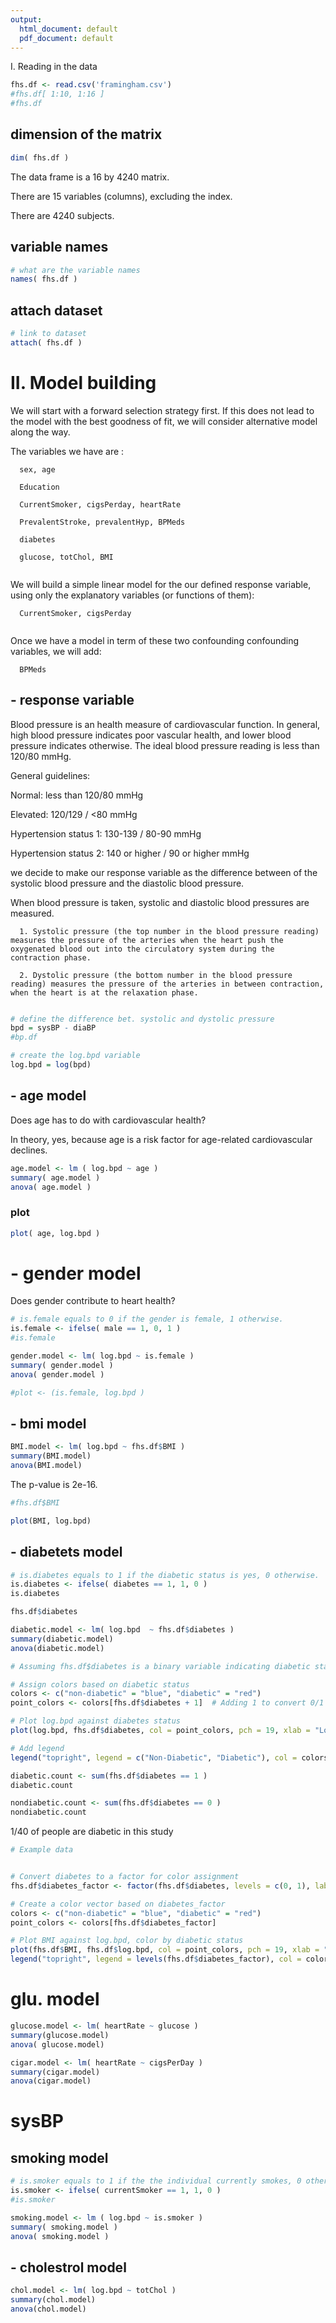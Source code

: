 ```yaml
---
output:
  html_document: default
  pdf_document: default
---
```



I. Reading in the data

```r
fhs.df <- read.csv('framingham.csv')
#fhs.df[ 1:10, 1:16 ]
#fhs.df
```

## dimension of the matrix

```r
dim( fhs.df )
```

The data frame is a 16 by 4240 matrix.

There are 15 variables (columns), excluding the index. 

There are 4240 subjects. 

## variable names

```r
# what are the variable names
names( fhs.df )
```

## attach dataset

```r
# link to dataset
attach( fhs.df )
```


# II. Model building

We will start with a forward selection strategy first.  If this does not lead to the model with the best goodness of fit, we will consider alternative model along the way. 

The variables we have are :  
      
      sex, age
      
      Education
      
      CurrentSmoker, cigsPerday, heartRate
      
      PrevalentStroke, prevalentHyp, BPMeds
      
      diabetes
      
      glucose, totChol, BMI
      
We will build a simple linear model for the our defined response variable, using only the explanatory variables (or functions of them):

      CurrentSmoker, cigsPerday
      
Once we have a model in term of these two confounding confounding variables, we will add:

      BPMeds 


## - response variable 

Blood pressure is an health measure of cardiovascular function.  In general, high blood pressure indicates poor vascular health, and lower blood pressure indicates otherwise. The ideal blood pressure reading is less than 120/80 mmHg.   

General guidelines:

Normal:  less than 120/80 mmHg

Elevated:  120/129 / <80 mmHg

Hypertension status 1:  130-139 / 80-90 mmHg

Hypertension status 2: 140 or higher / 90 or higher mmHg

we decide to make our response variable as the difference between of the systolic blood pressure and the diastolic blood pressure. 

When blood pressure is taken, systolic and diastolic blood pressures are measured. 

      1. Systolic pressure (the top number in the blood pressure reading) measures the pressure of the arteries when the heart push the oxygenated blood out into the circulatory system during the contraction phase.
      
      2. Dystolic pressure (the bottom number in the blood pressure reading) measures the pressure of the arteries in between contraction, when the heart is at the relaxation phase. 
      
```r
# define the difference bet. systolic and dystolic pressure
bpd = sysBP - diaBP 
#bp.df

# create the log.bpd variable
log.bpd = log(bpd)
```

## - age model 

Does age has to do with cardiovascular health?  

In theory, yes, because age is a risk factor for age-related cardiovascular declines. 

```r
age.model <- lm ( log.bpd ~ age )
summary( age.model )
anova( age.model )
```

### plot 

```r
plot( age, log.bpd )
```

# - gender model 

Does gender contribute to heart health?

```r
# is.female equals to 0 if the gender is female, 1 otherwise. 
is.female <- ifelse( male == 1, 0, 1 )
#is.female 
```

```r
gender.model <- lm( log.bpd ~ is.female )
summary( gender.model )
anova( gender.model )
```

```r
#plot <- (is.female, log.bpd )
```

## - bmi model 

```r
BMI.model <- lm( log.bpd ~ fhs.df$BMI )
summary(BMI.model)
anova(BMI.model)
```
The p-value is 2e-16.

```r
#fhs.df$BMI
```

```r
plot(BMI, log.bpd)
```

## - diabetets model

```r
# is.diabetes equals to 1 if the diabetic status is yes, 0 otherwise.
is.diabetes <- ifelse( diabetes == 1, 1, 0 )
is.diabetes
```

```r
fhs.df$diabetes
```

```r
diabetic.model <- lm( log.bpd  ~ fhs.df$diabetes )
summary(diabetic.model)
anova(diabetic.model)
```

```r
# Assuming fhs.df$diabetes is a binary variable indicating diabetic status (0 for non-diabetic, 1 for diabetic)

# Assign colors based on diabetic status
colors <- c("non-diabetic" = "blue", "diabetic" = "red")
point_colors <- colors[fhs.df$diabetes + 1]  # Adding 1 to convert 0/1 to 1/2 for indexing colors

# Plot log.bpd against diabetes status
plot(log.bpd, fhs.df$diabetes, col = point_colors, pch = 19, xlab = "Log(Blood Pressure)", ylab = "Diabetes Status")

# Add legend
legend("topright", legend = c("Non-Diabetic", "Diabetic"), col = colors, pch = 19)

```

```r
diabetic.count <- sum(fhs.df$diabetes == 1 )
diabetic.count
```

```r
nondiabetic.count <- sum(fhs.df$diabetes == 0 )
nondiabetic.count
```

1/40 of people are diabetic in this study

```r
# Example data


# Convert diabetes to a factor for color assignment
fhs.df$diabetes_factor <- factor(fhs.df$diabetes, levels = c(0, 1), labels = c("non-diabetic", "diabetic"))

# Create a color vector based on diabetes_factor
colors <- c("non-diabetic" = "blue", "diabetic" = "red")
point_colors <- colors[fhs.df$diabetes_factor]

# Plot BMI against log.bpd, color by diabetic status
plot(fhs.df$BMI, fhs.df$log.bpd, col = point_colors, pch = 19, xlab = "BMI", ylab = "Log(Blood Pressure)")
legend("topright", legend = levels(fhs.df$diabetes_factor), col = colors, pch = 19, title = "Diabetic Status")

```


# glu. model

```r
glucose.model <- lm( heartRate ~ glucose )
summary(glucose.model)
anova( glucose.model)
```
```r
cigar.model <- lm( heartRate ~ cigsPerDay )
summary(cigar.model)
anova(cigar.model)
```
# sysBP



##  smoking model

```r
# is.smoker equals to 1 if the the individual currently smokes, 0 otherwise.
is.smoker <- ifelse( currentSmoker == 1, 1, 0 )
#is.smoker 
```

```r
smoking.model <- lm ( log.bpd ~ is.smoker )
summary( smoking.model )
anova( smoking.model )
```

## - cholestrol model

```r
chol.model <- lm( log.bpd ~ totChol )
summary(chol.model)
anova(chol.model)
```


